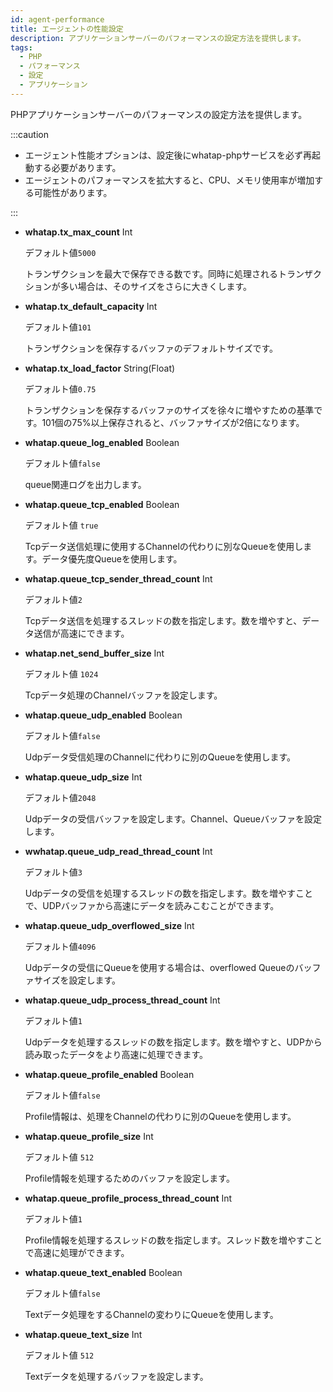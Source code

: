 ```yaml
---
id: agent-performance
title: エージェントの性能設定
description: アプリケーションサーバーのパフォーマンスの設定方法を提供します。
tags:
  - PHP
  - パフォーマンス
  - 設定
  - アプリケーション
---
```


PHPアプリケーションサーバーのパフォーマンスの設定方法を提供します。

:::caution

-   エージェント性能オプションは、設定後にwhatap-phpサービスを必ず再起動する必要があります。
-   エージェントのパフォーマンスを拡大すると、CPU、メモリ使用率が増加する可能性があります。

:::

-   **whatap.tx_max_count** <span class='type'>Int</span>

    デフォルト値`5000`

    トランザクションを最大で保存できる数です。同時に処理されるトランザクションが多い場合は、そのサイズをさらに大きくします。

-   **whatap.tx_default_capacity** <span class='type'>Int</span>

    デフォルト値`101`

    トランザクションを保存するバッファのデフォルトサイズです。

-   **whatap.tx_load_factor** <span class='type'>String(Float)</span>

    デフォルト値`0.75`

    トランザクションを保存するバッファのサイズを徐々に増やすための基準です。101個の75%以上保存されると、バッファサイズが2倍になります。

-   **whatap.queue_log_enabled** <span class='type'>Boolean</span>

    デフォルト値`false`

    queue関連ログを出力します。

-   **whatap.queue_tcp_enabled** <span class='type'>Boolean</span>

    デフォルト値 `true`

    Tcpデータ送信処理に使用するChannelの代わりに別なQueueを使用します。データ優先度Queueを使用します。

-   **whatap.queue_tcp_sender_thread_count** <span class='type'>Int</span>

    デフォルト値`2`

    Tcpデータ送信を処理するスレッドの数を指定します。数を増やすと、データ送信が高速にできます。

-   **whatap.net_send_buffer_size** <span class='type'>Int</span>

    デフォルト値 `1024`

    Tcpデータ処理のChannelバッファを設定します。

-   **whatap.queue_udp_enabled** <span class='type'>Boolean</span>

    デフォルト値`false`

    Udpデータ受信処理のChannelに代わりに別のQueueを使用します。

-   **whatap.queue_udp_size** <span class='type'>Int</span>

    デフォルト値`2048`

    Udpデータの受信バッファを設定します。Channel、Queueバッファを設定します。

-   **wwhatap.queue_udp_read_thread_count** <span class='type'>Int</span>

    デフォルト値`3`

    Udpデータの受信を処理するスレッドの数を指定します。数を増やすことで、UDPバッファから高速にデータを読みこむことができます。

-   **whatap.queue_udp_overflowed_size** <span class='type'>Int</span>

    デフォルト値`4096`

    Udpデータの受信にQueueを使用する場合は、overflowed Queueのバッファサイズを設定します。

-   **whatap.queue_udp_process_thread_count** <span class='type'>Int</span>

    デフォルト値`1`

    Udpデータを処理するスレッドの数を指定します。数を増やすと、UDPから読み取ったデータをより高速に処理できます。

-   **whatap.queue_profile_enabled** <span class='type'>Boolean</span>

    デフォルト値`false`

    Profile情報は、処理をChannelの代わりに別のQueueを使用します。

-   **whatap.queue_profile_size** <span class='type'>Int</span>

    デフォルト値 `512`

    Profile情報を処理するためのバッファを設定します。

-   **whatap.queue_profile_process_thread_count** <span class='type'>Int</span>

    デフォルト値`1`

    Profile情報を処理するスレッドの数を指定します。スレッド数を増やすことで高速に処理ができます。

-   **whatap.queue_text_enabled** <span class='type'>Boolean</span>

    デフォルト値`false`

    Textデータ処理をするChannelの変わりにQueueを使用します。

-   **whatap.queue_text_size** <span class='type'>Int</span>

    デフォルト値 `512`

    Textデータを処理するバッファを設定します。
